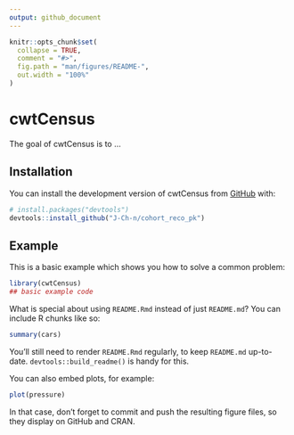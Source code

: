 ```yaml
---
output: github_document
---
```


<!-- README.md is generated from README.Rmd. Please edit that file -->

```r
knitr::opts_chunk$set(
  collapse = TRUE,
  comment = "#>",
  fig.path = "man/figures/README-",
  out.width = "100%"
)
```

# cwtCensus

<!-- badges: start -->
<!-- badges: end -->

The goal of cwtCensus is to ...

## Installation

You can install the development version of cwtCensus from [GitHub](https://github.com/) with:

``` r
# install.packages("devtools")
devtools::install_github("J-Ch-n/cohort_reco_pk")
```

## Example

This is a basic example which shows you how to solve a common problem:

```r
library(cwtCensus)
## basic example code
```

What is special about using `README.Rmd` instead of just `README.md`? You can include R chunks like so:

```r
summary(cars)
```

You'll still need to render `README.Rmd` regularly, to keep `README.md` up-to-date. `devtools::build_readme()` is handy for this.

You can also embed plots, for example:

```r
plot(pressure)
```

In that case, don't forget to commit and push the resulting figure files, so they display on GitHub and CRAN.
